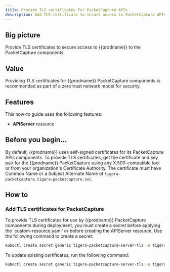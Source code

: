 ```yaml
---
title: Provide TLS certificates for PacketCapture APIs
description: Add TLS certificate to secure access to PacketCapture APIs.
---
```


## Big picture

Provide TLS certificates to secure access to {{prodname}} to the PacketCapture components.

## Value

Providing TLS certificates for {{prodname}} PacketCapture components is recommended as part of a zero trust network model for security.

## Features

This how-to guide uses the following features:

- **APIServer** resource

## Before you begin...

By default, {{prodname}} uses self-signed certificates for its PacketCapture APIs components. To provide TLS certificates,
get the certificate and key pair for the {{prodname}} PacketCapture using any X.509-compatible tool or from your organization's
Certificate Authority. The certificate must have Common Name or a Subject Alternate Name of `tigera-packetcapture.tigera-packetcapture.svc`.

## How to

### Add TLS certificates for PacketCapture

To provide TLS certificates for use by {{prodname}} PacketCapture components during deployment, you must create a secret before applying the 'custom-resource.yaml' or before creating the APIServer resource. Use the following command to create a secret:

```bash
kubectl create secret generic tigera-packetcapture-server-tls -n tigera-operator --from-file=tls.crt=</path/to/certificate-file> --from-file=tls.key=</path/to/key-file>
```

To update existing certificates, run the following command:

```bash
kubectl create secret generic tigera-packetcapture-server-tls -n tigera-operator --from-file=tls.crt=</path/to/certificate-file> --from-file=tls.key=</path/to/key-file> --dry-run -o yaml --save-config | kubectl replace -f -
```
